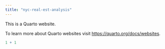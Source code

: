 ```yaml
---
title: "nyc-real-est-analysis"
---
```


This is a Quarto website.

To learn more about Quarto websites visit <https://quarto.org/docs/websites>.

```r
1 + 1
```
